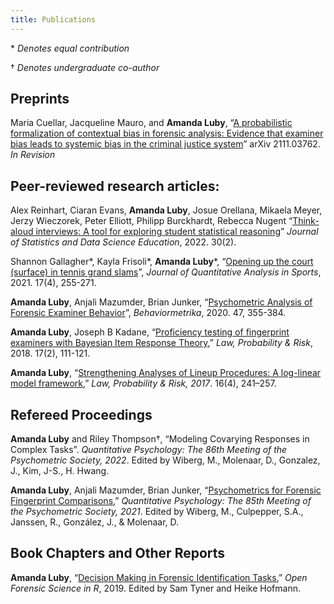 ```yaml
---
title: Publications
---
```


\* *Denotes equal contribution*

† *Denotes undergraduate co-author*

## Preprints

Maria Cuellar, Jacqueline Mauro, and **Amanda Luby**, "[A probabilistic formalization of contextual bias in forensic analysis: Evidence that examiner bias leads to systemic bias in the criminal justice system](https://arxiv.org/abs/2111.03762)" arXiv 2111.03762. *In Revision*

## Peer-reviewed research articles:

Alex Reinhart, Ciaran Evans, **Amanda Luby**, Josue Orellana, Mikaela Meyer, Jerzy Wieczorek, Peter Elliott, Philipp Burckhardt, Rebecca Nugent "[Think-aloud interviews: A tool for exploring student statistical reasoning](https://www.tandfonline.com/doi/full/10.1080/26939169.2022.2063209)" *Journal of Statistics and Data Science Education*, 2022. 30(2).

Shannon Gallagher\*, Kayla Frisoli\*, **Amanda Luby**\*, "[Opening up the court (surface) in tennis grand slams](https://aluby.domains.swarthmore.edu/files/tennis-paper.pdf)", *Journal of Quantitative Analysis in Sports*, 2021. 17(4), 255-271.

**Amanda Luby**, Anjali Mazumder, Brian Junker, "[Psychometric Analysis of Forensic Examiner Behavior](https://link.springer.com/article/10.1007/s41237-020-00116-6)", *Behaviormetrika*, 2020. 47, 355-384.

**Amanda Luby**, Joseph B Kadane, "[Proficiency testing of fingerprint examiners with Bayesian Item Response Theory](https://aluby.domains.swarthmore.edu/files/luby-kadane-proficiency.pdf)," *Law, Probability & Risk*, 2018. 17(2), 111-121.

**Amanda Luby**, "[Strengthening Analyses of Lineup Procedures: A log-linear model framework](https://aluby.domains.swarthmore.edu/files/luby-lineups.pdf)," *Law, Probability & Risk, 2017*. 16(4), 241--257.

## Refereed Proceedings

**Amanda Luby** and Riley Thompson†, "Modeling Covarying Responses in Complex Tasks". *Quantitative Psychology: The 86th Meeting of the Psychometric Society, 2022*. Edited by Wiberg, M., Molenaar, D., Gonzalez, J., Kim, J-S., H. Hwang.

**Amanda Luby**, Anjali Mazumder, Brian Junker, "[Psychometrics for Forensic Fingerprint Comparisons](https://aluby.domains.swarthmore.edu/files/luby-imps2020.pdf)," *Quantitative Psychology: The 85th Meeting of the Psychometric Society, 2021*. Edited by Wiberg, M., Culpepper, S.A., Janssen, R., González, J., & Molenaar, D.

## Book Chapters and Other Reports

**Amanda Luby**, "[Decision Making in Forensic Identification Tasks](https://sctyner.github.io/OpenForSciR/decision-making.html)," *Open Forensic Science in R*, 2019. Edited by Sam Tyner and Heike Hofmann.
